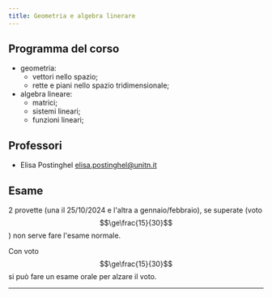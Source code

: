 ```yaml
---
title: Geometria e algebra linerare
---
```



## Programma del corso

- geometria:
  - vettori nello spazio;
  - rette e piani nello spazio tridimensionale;
- algebra lineare:
  - matrici;
  - sistemi lineari;
  - funzioni lineari;

## Professori

- Elisa Postinghel [elisa.postinghel@unitn.it](mailto:elisa.postinghel@unitn.it)

## Esame

2 provette (una il 25/10/2024 e l'altra a gennaio/febbraio), se superate (voto
$$\ge\frac{15}{30}$$) non serve fare l'esame normale.

Con voto $$\ge\frac{15}{30}$$ si può fare un esame orale per alzare il voto.

---

<CardGrid>
  <LinkCard
    title="Appunti di Andrea"
    href="https://drive.google.com/file/d/13ROsY25K-fUHkE5WhlXo5bli1vQMUIuD/view"
  />
</CardGrid>

